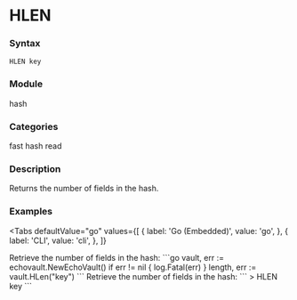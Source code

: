 
# HLEN

### Syntax
```
HLEN key
```

### Module
<span className="acl-category">hash</span>

### Categories 
<span className="acl-category">fast</span>
<span className="acl-category">hash</span>
<span className="acl-category">read</span>

### Description 
Returns the number of fields in the hash.

### Examples

<Tabs
  defaultValue="go"
  values={[
    { label: 'Go (Embedded)', value: 'go', },
    { label: 'CLI', value: 'cli', },
  ]}
>
  <TabItem value="go">
    Retrieve the number of fields in the hash:
    ```go
    vault, err := echovault.NewEchoVault()
    if err != nil {
      log.Fatal(err)
    }
    length, err := vault.HLen("key")
    ```
  </TabItem>
  <TabItem value="cli">
    Retrieve the number of fields in the hash:
    ```
    > HLEN key
    ```
  </TabItem>
</Tabs>
